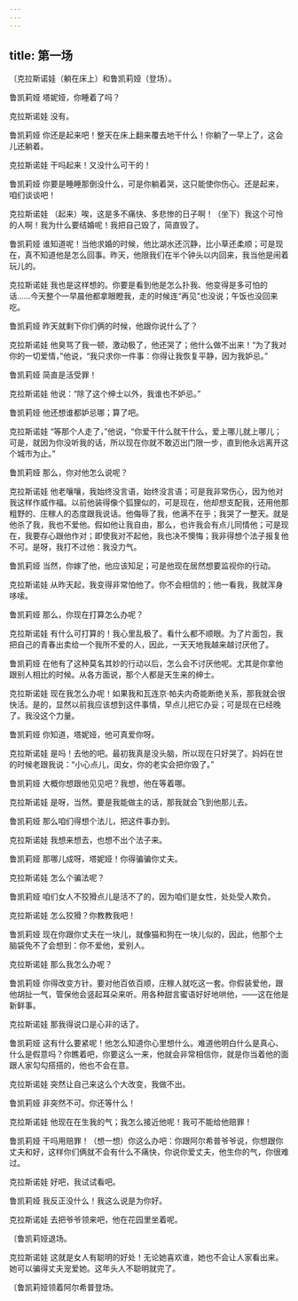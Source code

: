 ```yaml
---
---
---
```

title: 第一场
---




〔克拉斯诺娃（躺在床上）和鲁凯莉娅（登场）。





鲁凯莉娅 塔妮娅，你睡着了吗？

克拉斯诺娃 没有。

鲁凯莉娅 你还是起来吧！整天在床上翻来覆去地干什么！你躺了一早上了，这会儿还躺着。

克拉斯诺娃 干吗起来！又没什么可干的！

鲁凯莉娅 你要是睡睡那倒没什么，可是你躺着哭，这只能使你伤心。还是起来，咱们谈谈吧！

克拉斯诺娃 （起来）唉，这是多不痛快、多悲惨的日子啊！（坐下）我这个可怜的人啊！我为什么要结婚呢！我把自己毁了，简直毁了。

鲁凯莉娅 谁知道呢！当他求婚的时候，他比湖水还沉静，比小草还柔顺；可是现在，真不知道他是怎么回事。昨天，他限我们在半个钟头以内回来，我当他是闹着玩儿的。

克拉斯诺娃 我也是这样想的。你要是看到他是怎么扑我、他变得是多可怕的话……今天整个一早晨他都拿眼瞪我，走的时候连“再见”也没说；午饭也没回来吃。

鲁凯莉娅 昨天就剩下你们俩的时候，他跟你说什么了？

克拉斯诺娃 他臭骂了我一顿，激动极了，他还哭了；他什么做不出来！“为了我对你的一切爱情，”他说，“我只求你一件事：你得让我恢复平静，因为我妒忌。”

鲁凯莉娅 简直是活受罪！

克拉斯诺娃 他说：“除了这个绅士以外，我谁也不妒忌。”

鲁凯莉娅 他还想谁都妒忌哪；算了吧。

克拉斯诺娃 “等那个人走了，”他说，“你爱干什么就干什么，爱上哪儿就上哪儿；可是，就因为你没听我的话，所以现在你就不敢迈出门限一步，直到他永远离开这个城市为止。”

鲁凯莉娅 那么，你对他怎么说呢？

克拉斯诺娃 他老嚷嚷，我始终没言语，始终没言语；可是我非常伤心，因为他对我这样作威作福。以前他装得像个狐狸似的，可是现在，他却想支配我，还用他那粗野的、庄稼人的态度跟我说话。他侮辱了我，他满不在乎；我哭了一整天。就是他杀了我，我也不爱他。假如他让我自由，那么，也许我会有点儿同情他；可是现在，我要存心跟他作对；即使我对不起他，我也决不懊悔；我非得想个法子报复他不可。是呀，我打不过他：我没力气。

鲁凯莉娅 当然，你嫁了他，他应该知足；可是他现在居然想要监视你的行动。

克拉斯诺娃 从昨天起，我变得非常怕他了。你不会相信的；他一看我，我就浑身哆嗦。

鲁凯莉娅 那么，你现在打算怎么办呢？

克拉斯诺娃 有什么可打算的！我心里乱极了。看什么都不顺眼。为了片面包，我把自己的青春出卖给一个我所不爱的人，因此，一天天地我越来越讨厌他了。

鲁凯莉娅 在他有了这种莫名其妙的行动以后，怎么会不讨厌他呢。尤其是你拿他跟别人相比的时候。从各方面说，那个人都是天生来的绅士。

克拉斯诺娃 现在我怎么办呢！如果我和瓦连京·帕夫内奇能断绝关系，那我就会很快活。是的，显然以前我应该想到这件事情，早点儿把它办妥；可是现在已经晚了。我没这个力量。

鲁凯莉娅 你知道，塔妮娅，他可真爱你呀。

克拉斯诺娃 是吗！去他的吧。最初我真是没头脑，所以现在只好哭了。妈妈在世的时候老跟我说：“小心点儿，闺女，你的老实会把你毁了。”

鲁凯莉娅 大概你想跟他见见吧？我想，他在等着哪。

克拉斯诺娃 是呀，当然。要是我能做主的话，那我就会飞到他那儿去。

鲁凯莉娅 那么咱们得想个法儿，把这件事办到。

克拉斯诺娃 我想来想去，也想不出个法子来。

鲁凯莉娅 那哪儿成呀，塔妮娅！你得骗骗你丈夫。

克拉斯诺娃 怎么个骗法呢？

鲁凯莉娅 咱们女人不狡猾点儿是活不了的，因为咱们是女性，处处受人欺负。

克拉斯诺娃 怎么狡猾？你教教我吧！

鲁凯莉娅 现在你跟你丈夫在一块儿，就像猫和狗在一块儿似的，因此，他那个土脑袋免不了会想到：你不爱他，爱别人。

克拉斯诺娃 那么我怎么办呢？

鲁凯莉娅 你得改变方针。要对他百依百顺，庄稼人就吃这一套。你假装爱他，跟他胡扯一气，管保他会竖起耳朵来听。用各种甜言蜜语好好地哄他，——这在他是新鲜事。

克拉斯诺娃 那我得说口是心非的话了。

鲁凯莉娅 这有什么要紧呢！他怎么知道你心里想什么。难道他明白什么是真心、什么是假意吗？你瞧着吧，你要这么一来，他就会非常相信你，就是你当着他的面跟人家勾勾搭搭的，他也不会在意。

克拉斯诺娃 突然让自己来这么个大改变，我做不出。

鲁凯莉娅 非突然不可。你还等什么！

克拉斯诺娃 他现在在生我的气；我怎么接近他呢！我可不能给他赔罪！

鲁凯莉娅 干吗用赔罪！（想一想）你这么办吧：你跟阿尔希普爷爷说，你想跟你丈夫和好，这样你们俩就不会有什么不痛快，你说你爱丈夫，他生你的气，你很难过。

克拉斯诺娃 好吧，我试试看吧。

鲁凯莉娅 我反正没什么！我这么说是为你好。

克拉斯诺娃 去把爷爷领来吧，他在花园里坐着呢。

〔鲁凯莉娅退场。

克拉斯诺娃 这就是女人有聪明的好处！无论她喜欢谁，她也不会让人家看出来。她可以骗得丈夫宠爱她。这年头人不聪明就完了。

〔鲁凯莉娅领着阿尔希普登场。